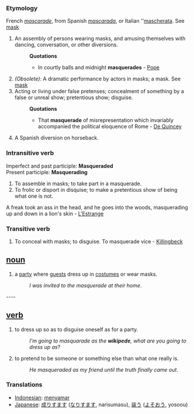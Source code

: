 ===Etymology===
French ''[[mascarade]]'', from Spanish ''[[mascarada]]'', or Italian ''[[mascherata]]. See [[mask]]
#An assembly of persons wearing masks, and amusing themselves with dancing, conversation, or other diversions.
#:'''Quotations'''
#:*In courtly balls and midnight '''masquerades''' - [[Pope]]
#''(Obsolete):'' A dramatic performance by actors in masks; a mask. See [[mask]]
#Acting or living under false pretenses; concealment of something by a false or unreal show; pretentious show; disguise.
#:'''Quotations'''
#:*That '''masquerade''' of misrepresentation which invariably accompanied the political eloquence of Rome - [[De Quincey]]
#A Spanish diversion on horseback.
===Intransitive verb===
Imperfect and past participle:  '''Masqueraded''' <br>
Present participle: '''Masquerading'''
#To assemble in masks; to take part in a masquerade.
#To frolic or disport in disquise; to make a pretentious show of being what one is not.
A freak took an ass in the head, and he goes into the woods, masquerading up and down in a lion's skin - [[L'Estrange]]
===Transitive verb===
#To conceal with masks; to disguise. To masquerade vice - [[Killingbeck]]
== [[noun]] ==
#a [[party]] where [[guests]] dress up in [[costume]]s or wear masks.
#:''I was invited to the masquerade at their home''.

----  

== [[verb]] ==
#to dress up so as to disguise oneself as for a party.
#:''I'm going to masquarade as the '''wikipede''', what are you going to dress up as''?
#to pretend to be someone or something else than what one really is.
#:''He masqueraded as my friend until the truth finally came out''.

=== Translations ===
*[[Indonesian]]: [[samar|menyamar]]
*[[Japanese]]: [[成りすます]] ([[なりすます]], narisumasu), [[装う]] ([[よそおう]], yosoou)